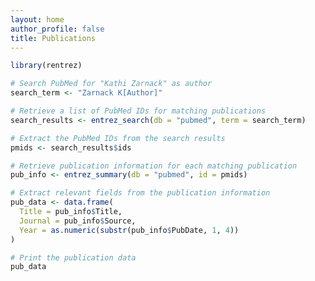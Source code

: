 ```yaml
---
layout: home
author_profile: false
title: Publications
---
```


```r
library(rentrez)

# Search PubMed for "Kathi Zarnack" as author
search_term <- "Zarnack K[Author]"

# Retrieve a list of PubMed IDs for matching publications
search_results <- entrez_search(db = "pubmed", term = search_term)

# Extract the PubMed IDs from the search results
pmids <- search_results$ids

# Retrieve publication information for each matching publication
pub_info <- entrez_summary(db = "pubmed", id = pmids)

# Extract relevant fields from the publication information
pub_data <- data.frame(
  Title = pub_info$Title,
  Journal = pub_info$Source,
  Year = as.numeric(substr(pub_info$PubDate, 1, 4))
)

# Print the publication data
pub_data
```
